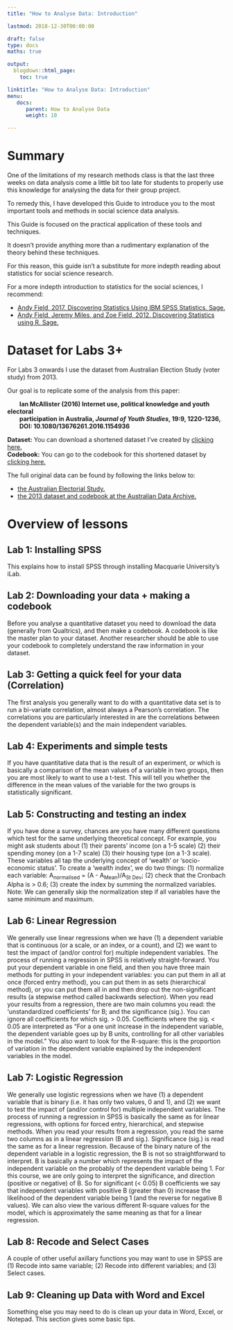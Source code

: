 ```yaml
---
title: "How to Analyse Data: Introduction"

lastmod: 2018-12-30T00:00:00

draft: false
type: docs
maths: true	

output:
  blogdown::html_page:
    toc: true

linktitle: "How to Analyse Data: Introduction"
menu:
   docs:
      parent: How to Analyse Data
      weight: 10

---
```

<style> img { padding:1px; border:1px solid #021a40; } </style>

# Summary
One of the limitations of my research methods class is that the last three weeks on data analysis come a little bit too late for students to properly use this knowledge for analysing the data for their group project. 

To remedy this, I have developed this Guide to introduce you to the most important tools and methods in social science data analysis. 

This Guide is focused on the practical application of these tools and techniques. 

It doesn't provide anything more than a rudimentary explanation of the theory behind these techniques. 

For this reason, this guide isn't a substitute for more indepth reading about statistics for social science research. 

For a more indepth introduction to statistics for the social sciences, I recommend:

* [Andy Field, 2017. Discovering Statistics Using IBM SPSS Statistics. Sage.](https://www.amazon.com/Discovering-Statistics-Using-IBM-SPSS/dp/1446249182)
* [Andy Field, Jeremy Miles, and Zoe Field, 2012. Discovering Statistics using R. Sage.](https://www.amazon.com/Discovering-Statistics-Using-Andy-Field/dp/1446200469)

# Dataset for Labs 3+

For Labs 3 onwards I use the dataset from Australian Election Study (voter study) from 2013.

Our goal is to replicate some of the analysis from this paper: 

<b style="padding-left: 2em">Ian McAllister (2016) Internet use, political knowledge and youth electoral<br></b> 
<b style="padding-left: 2em">participation in Australia, _Journal of Youth Studies_, 19:9, 1220-1236, <br></b>
<b style="padding-left: 2em">DOI: 10.1080/13676261.2016.1154936<br></b>

**Dataset:** You can download a shortened dataset I've created by [clicking here.](/data/elect_2013.xlsx)<br>
**Codebook:** You can go to the codebook for this shortened dataset by [clicking here.](https://mqsociology.github.io/learn-r/soci832/codebook%20aes%202013.html)

The full original data can be found by following the links below to:

* [the Australian Electorial Study.](https://australianelectionstudy.org/voter-studies/)
* [the 2013 dataset and codebook at the Australian Data Archive.](https://dataverse.ada.edu.au/dataset.xhtml?persistentId=doi:10.4225/87/WDBBAS)

# Overview of lessons

## Lab 1: Installing SPSS

This explains how to install SPSS through installing Macquarie University's iLab.

## Lab 2: Downloading your data + making a codebook

Before you analyse a quantitative dataset you need to download the data (generally from Qualtrics), and then make a codebook. A codebook is like the master plan to your dataset. Another researcher should be able to use your codebook to completely understand the raw information in your dataset.

## Lab 3: Getting a quick feel for your data (Correlation)

The first analysis you generally want to do with a quantitative data set is to run a bi-variate correlation, almost always a Pearson's correlation. The correlations you are particularly interested in are the correlations between the dependent variable(s) and the main independent variables. 

## Lab 4: Experiments and simple tests

If you have quantitative data that is the result of an experiment, or which is basically a comparison of the mean values of a variable in two groups, then you are most likely to want to use a t-test. This will tell you whether the difference in the mean values of the variable for the two groups is statistically significant. 

## Lab 5: Constructing and testing an index

If you have done a survey, chances are you have many different questions which test for the same underlying theoretical concept. For example, you might ask students about (1) their parents’ income (on a 1-5 scale) (2) their spending money (on a 1-7 scale) (3) their housing type (on a 1-3 scale). These variables all tap the underlying concept of 'wealth' or 'socio-economic status'. To create a ‘wealth index’, we do two things: (1) normalize each variable: A<sub>normalised</sub> = (A - A<sub>Mean</sub>)/A<sub>St Dev</sub>; (2) check that the Cronbach Alpha is > 0.6; (3) create the index by summing the normalized variables. Note: We can generally skip the normalization step if all variables have the same minimum and maximum.

## Lab 6: Linear Regression

We generally use linear regressions when we have (1) a dependent variable that is continuous (or a scale, or an index, or a count), and (2) we want to test the impact of (and/or control for) multiple independent variables. The process of running a regression in SPSS is relatively straight-forward. You put your dependent variable in one field, and then you have three main methods for putting in your independent variables: you can put them in all at once (forced entry method), you can put them in as sets (hierarchical method), or you can put them all in and then drop out the non-significant results (a stepwise method called backwards selection). When you read your results from a regression, there are two main columns you read: the ‘unstandardized coefficients’ for B; and the significance (sig.). You can ignore all coefficients for which sig. > 0.05. Coefficients where the sig. < 0.05 are interpreted as “For a one unit increase in the independent variable, the dependent variable goes up by B units, controlling for all other variables in the model.” You also want to look for the R-square: this is the proportion of variation in the dependent variable explained by the independent variables in the model.

## Lab 7: Logistic Regression

We generally use logistic regressions when we have (1) a dependent variable that is binary (i.e. it has only two values, 0 and 1), and (2) we want to test the impact of (and/or control for) multiple independent variables. The process of running a regression in SPSS is basically the same as for linear regressions, with options for forced entry, hierarchical, and stepwise methods. When you read your results from a regression, you read the same two columns as in a linear regression (B and sig.). Significance (sig.) is read the same as for a linear regression. Because of the binary nature of the dependent variable in a logistic regression, the B is not so straightforward to interpret. B is basically a number which represents the impact of the independent variable on the probably of the dependent variable being 1. For this course, we are only going to interpret the significance, and direction (positive or negative) of B. So for significant (< 0.05) B coefficients we say that independent variables with positive B (greater than 0) increase the likelihood of the dependent variable being 1 (and the reverse for negative B values). We can also view the various different R-square values for the model, which is approximately the same meaning as that for a linear regression.

## Lab 8: Recode and Select Cases

A couple of other useful axillary functions you may want to use in SPSS are (1) Recode into same variable; (2) Recode into different variables; and (3) Select cases.

## Lab 9: Cleaning up Data with Word and Excel

Something else you may need to do is clean up your data in Word, Excel, or Notepad. This section gives some basic tips.
